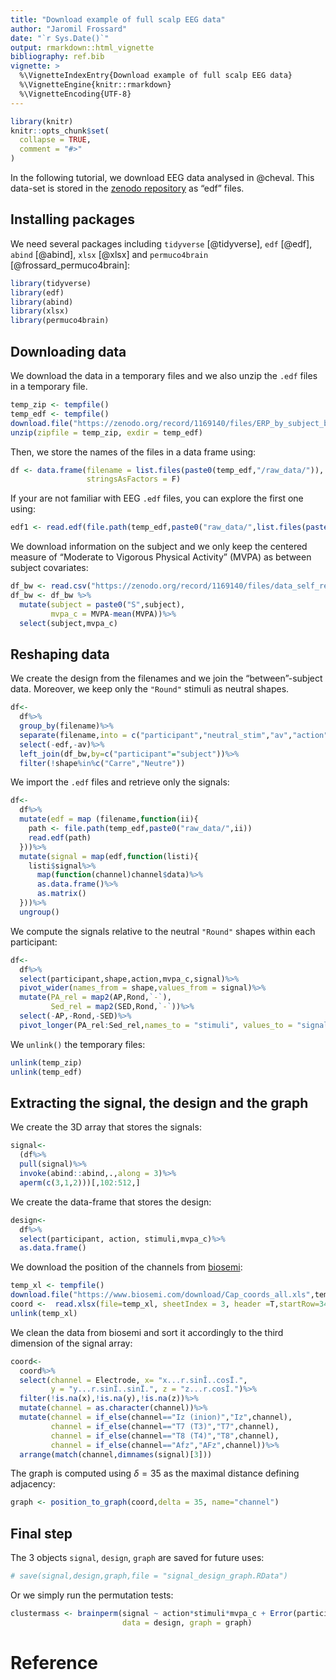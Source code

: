 ```yaml
---
title: "Download example of full scalp EEG data"
author: "Jaromil Frossard"
date: "`r Sys.Date()`"
output: rmarkdown::html_vignette
bibliography: ref.bib
vignette: >
  %\VignetteIndexEntry{Download example of full scalp EEG data}
  %\VignetteEngine{knitr::rmarkdown}
  %\VignetteEncoding{UTF-8}
---
```


```r
library(knitr)
knitr::opts_chunk$set(
  collapse = TRUE,
  comment = "#>"
)
```



In the following tutorial, we download EEG data analysed in @cheval. This data-set is stored in the [zenodo repository](https://zenodo.org/record/1169140) as "edf" files.

## Installing packages

We need several packages including `tidyverse`  [@tidyverse], `edf` [@edf], `abind` [@abind], `xlsx` [@xlsx] and `permuco4brain` [@frossard_permuco4brain]:

```r
library(tidyverse)
library(edf)
library(abind)
library(xlsx)
library(permuco4brain)
```

## Downloading data

We download the data in a temporary files and we also unzip the `.edf` files in a temporary file.

```r
temp_zip <- tempfile()
temp_edf <- tempfile()
download.file("https://zenodo.org/record/1169140/files/ERP_by_subject_by_condition_data.zip",temp_zip)
unzip(zipfile = temp_zip, exdir = temp_edf)
```


Then, we store the names of the files in a data frame using:

```r
df <- data.frame(filename = list.files(paste0(temp_edf,"/raw_data/")),
                 stringsAsFactors = F)
```


If your are not familiar with EEG `.edf` files, you can explore the first one using:

```r
edf1 <- read.edf(file.path(temp_edf,paste0("raw_data/",list.files(paste0(temp_edf,"/raw_data/"))[1])))
```


We download information on the subject and we only keep the centered measure of "Moderate to Vigorous Physical Activity" (MVPA) as between subject covariates:

```r
df_bw <- read.csv("https://zenodo.org/record/1169140/files/data_self_report_R_subset_zen.csv",sep=";")
df_bw <- df_bw %>%
  mutate(subject = paste0("S",subject),
         mvpa_c = MVPA-mean(MVPA))%>%
  select(subject,mvpa_c)
``` 


## Reshaping data

We create the design from the filenames and we join the "between"-subject data. Moreover, we keep only the `"Round"` stimuli as neutral shapes.

```r
df<- 
  df%>%
  group_by(filename)%>%
  separate(filename,into = c("participant","neutral_stim","av","action","shape","edf"),remove = F)%>%
  select(-edf,-av)%>%
  left_join(df_bw,by=c("participant"="subject"))%>%
  filter(!shape%in%c("Carre","Neutre"))
```


We import the `.edf` files and retrieve only the signals:

```r
df<-
  df%>%
  mutate(edf = map (filename,function(ii){
    path <- file.path(temp_edf,paste0("raw_data/",ii))
    read.edf(path)
  }))%>%
  mutate(signal = map(edf,function(listi){
    listi$signal%>%
      map(function(channel)channel$data)%>%
      as.data.frame()%>%
      as.matrix()
  }))%>%
  ungroup()
```

We compute the signals relative to the neutral `"Round"` shapes within each participant:

```r
df<-
  df%>%
  select(participant,shape,action,mvpa_c,signal)%>%
  pivot_wider(names_from = shape,values_from = signal)%>%
  mutate(PA_rel = map2(AP,Rond,`-`),
         Sed_rel = map2(SED,Rond,`-`))%>%
  select(-AP,-Rond,-SED)%>%
  pivot_longer(PA_rel:Sed_rel,names_to = "stimuli", values_to = "signal")
```

We `unlink()` the temporary files:

```r
unlink(temp_zip)
unlink(temp_edf)
```

## Extracting the signal, the design and the graph

We create the 3D array that stores the signals:

```r
signal<- 
  (df%>%
  pull(signal)%>%
  invoke(abind::abind,.,along = 3)%>%
  aperm(c(3,1,2)))[,102:512,]
```

We create the data-frame that stores the design:

```r
design<-
  df%>%
  select(participant, action, stimuli,mvpa_c)%>%
  as.data.frame()
```

We download the position of the channels from [biosemi](www.biosemi.com):

```r
temp_xl <- tempfile()
download.file("https://www.biosemi.com/download/Cap_coords_all.xls",temp_xl,mode="wb")
coord <-  read.xlsx(file=temp_xl, sheetIndex = 3, header =T,startRow=34)
unlink(temp_xl)
```

We clean the data from biosemi and sort it accordingly to the third dimension of the signal array:

```r
coord<- 
  coord%>%
  select(channel = Electrode, x= "x...r.sinÎ..cosÏ.",
         y = "y...r.sinÎ..sinÏ.", z = "z...r.cosÎ.")%>%
  filter(!is.na(x),!is.na(y),!is.na(z))%>%
  mutate(channel = as.character(channel))%>%
  mutate(channel = if_else(channel=="Iz (inion)","Iz",channel),
         channel = if_else(channel=="T7 (T3)","T7",channel),
         channel = if_else(channel=="T8 (T4)","T8",channel),
         channel = if_else(channel=="Afz","AFz",channel))%>%
  arrange(match(channel,dimnames(signal)[3]))
```

The graph is computed using $\delta=35$ as the maximal distance defining adjacency:

```r
graph <- position_to_graph(coord,delta = 35, name="channel")
```


## Final step

The 3 objects `signal`, `design`, `graph` are saved for future uses:

```r
# save(signal,design,graph,file = "signal_design_graph.RData")
```

Or we simply run the permutation tests:

```r
clustermass <- brainperm(signal ~ action*stimuli*mvpa_c + Error(participant/(action*stimuli)),
                         data = design, graph = graph)
```


<!-- We vizualise the result with a heatmap for the effect of the stimuli: -->

<!-- ```{r echo=F,eval=T} -->
<!-- library(permuco4brain) -->
<!-- #load("../model.RData") -->
<!-- clustermass<-model -->
<!-- ``` -->

<!-- ```{r out.width="100%",dpi=144,fig.width=10,fig.height=10} -->
<!-- image(clustermass, effect = 2) -->
<!-- ``` -->

<!-- Or to have a better understanding of the sptial distribution we can plot a graph the select samples (corresponding to 195ms, 214ms, 234ms and 254ms): -->


<!-- ```{r out.width="100%",dpi=144,fig.width=10,fig.height=10} -->
<!-- plot(clustermass, effect = 2,samples = c(100,120,120,130)) -->
<!-- ``` -->



# Reference

